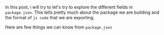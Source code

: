 In this post, i will try to let's try to explore the different fields in `package.json`. This tells pretty much about the
package we are building and the format of `js code` that we are exporting.

Here are few things we can know from `package.json`
